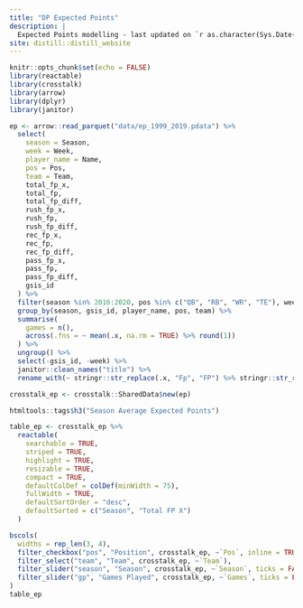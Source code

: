 ```yaml
---
title: "DP Expected Points"
description: |
  Expected Points modelling - last updated on `r as.character(Sys.Date())`.
site: distill::distill_website
---
```


```r
knitr::opts_chunk$set(echo = FALSE)
library(reactable)
library(crosstalk)
library(arrow)
library(dplyr)
library(janitor)

ep <- arrow::read_parquet("data/ep_1999_2019.pdata") %>%
  select(
    season = Season,
    week = Week,
    player_name = Name,
    pos = Pos,
    team = Team,
    total_fp_x,
    total_fp,
    total_fp_diff,
    rush_fp_x,
    rush_fp,
    rush_fp_diff,
    rec_fp_x,
    rec_fp,
    rec_fp_diff,
    pass_fp_x,
    pass_fp,
    pass_fp_diff,
    gsis_id
  ) %>%
  filter(season %in% 2016:2020, pos %in% c("QB", "RB", "WR", "TE"), week <= 17) %>%
  group_by(season, gsis_id, player_name, pos, team) %>%
  summarise(
    games = n(),
    across(.fns = ~ mean(.x, na.rm = TRUE) %>% round(1))
  ) %>%
  ungroup() %>%
  select(-gsis_id, -week) %>%
  janitor::clean_names("title") %>%
  rename_with(~ stringr::str_replace(.x, "Fp", "FP") %>% stringr::str_replace(" x", " X"))

crosstalk_ep <- crosstalk::SharedData$new(ep)
```



```r

htmltools::tags$h3("Season Average Expected Points")

table_ep <- crosstalk_ep %>%
  reactable(
    searchable = TRUE,
    striped = TRUE,
    highlight = TRUE,
    resizable = TRUE,
    compact = TRUE,
    defaultColDef = colDef(minWidth = 75),
    fullWidth = TRUE,
    defaultSortOrder = "desc",
    defaultSorted = c("Season", "Total FP X")
  )

bscols(
  widths = rep_len(3, 4),
  filter_checkbox("pos", "Position", crosstalk_ep, ~`Pos`, inline = TRUE),
  filter_select("team", "Team", crosstalk_ep, ~`Team`),
  filter_slider("season", "Season", crosstalk_ep, ~`Season`, ticks = FALSE, width = "100%", sep = NULL, step = 1),
  filter_slider("gp", "Games Played", crosstalk_ep, ~`Games`, ticks = FALSE, width = "100%")
)
table_ep
```
